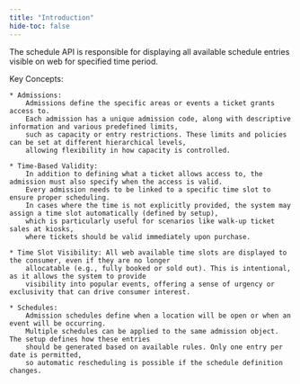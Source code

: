 ---
title: "Introduction"
hide-toc: false
---
<Markdown src="../snippets/endpoint-verb-styles.mdx" />

The schedule API is responsible for displaying all available schedule entries visible on web for specified time period.

Key Concepts:

    * Admissions: 
        Admissions define the specific areas or events a ticket grants access to. 
        Each admission has a unique admission code, along with descriptive information and various predefined limits, 
        such as capacity or entry restrictions. These limits and policies can be set at different hierarchical levels, 
        allowing flexibility in how capacity is controlled.

    * Time-Based Validity: 
        In addition to defining what a ticket allows access to, the admission must also specify when the access is valid. 
        Every admission needs to be linked to a specific time slot to ensure proper scheduling. 
        In cases where the time is not explicitly provided, the system may assign a time slot automatically (defined by setup), 
        which is particularly useful for scenarios like walk-up ticket sales at kiosks, 
        where tickets should be valid immediately upon purchase.

    * Time Slot Visibility: All web available time slots are displayed to the consumer, even if they are no longer 
        allocatable (e.g., fully booked or sold out). This is intentional, as it allows the system to provide 
        visibility into popular events, offering a sense of urgency or exclusivity that can drive consumer interest.
    
    * Schedules: 
        Admission schedules define when a location will be open or when an event will be occurring. 
        Multiple schedules can be applied to the same admission object. The setup defines how these entries
        should be generated based on available rules. Only one entry per date is permitted,
        so automatic rescheduling is possible if the schedule definition changes.


